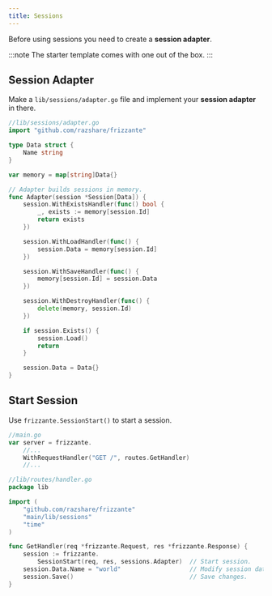 ```yaml
---
title: Sessions
---
```



Before using sessions you need to create a **session adapter**.

:::note
The starter template comes with one out of the box.
:::

## Session Adapter

Make a `lib/sessions/adapter.go` file and implement your **session adapter** in there.

```go
//lib/sessions/adapter.go
import "github.com/razshare/frizzante"

type Data struct {
	Name string
}

var memory = map[string]Data{}

// Adapter builds sessions in memory.
func Adapter(session *Session[Data]) {
	session.WithExistsHandler(func() bool {
		_, exists := memory[session.Id]
		return exists
	})

	session.WithLoadHandler(func() {
		session.Data = memory[session.Id]
	})

	session.WithSaveHandler(func() {
		memory[session.Id] = session.Data
	})

	session.WithDestroyHandler(func() {
		delete(memory, session.Id)
	})

	if session.Exists() {
		session.Load()
		return
	}

	session.Data = Data{}
}
```

## Start Session

Use `frizzante.SessionStart()` to start a session.

```go
//main.go
var server = frizzante.
    //...
    WithRequestHandler("GET /", routes.GetHandler)
    //...
```

```go
//lib/routes/handler.go
package lib

import (
	"github.com/razshare/frizzante"
	"main/lib/sessions"
	"time"
)

func GetHandler(req *frizzante.Request, res *frizzante.Response) {
	session := frizzante.
        SessionStart(req, res, sessions.Adapter)  // Start session.
    session.Data.Name = "world"                   // Modify session data.
    session.Save()                                // Save changes.
}
```